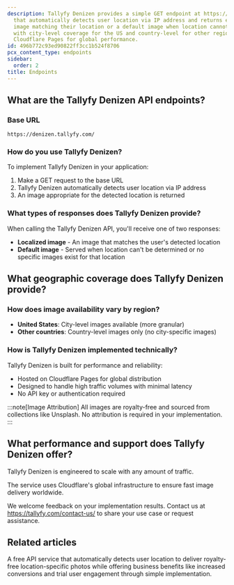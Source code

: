 ```yaml
---
description: Tallyfy Denizen provides a simple GET endpoint at https://denizen.tallyfy.com/
  that automatically detects user location via IP address and returns either a localized
  image matching their location or a default image when location cannot be determined
  with city-level coverage for the US and country-level for other regions hosted on
  Cloudflare Pages for global performance.
id: 496b772c93ed90822ff3cc1b524f8706
pcx_content_type: endpoints
sidebar:
  order: 2
title: Endpoints
---
```


## What are the Tallyfy Denizen API endpoints?

### Base URL

```
https://denizen.tallyfy.com/
```

### How do you use Tallyfy Denizen?

To implement Tallyfy Denizen in your application:

1. Make a GET request to the base URL
2. Tallyfy Denizen automatically detects user location via IP address
3. An image appropriate for the detected location is returned

### What types of responses does Tallyfy Denizen provide?

When calling the Tallyfy Denizen API, you'll receive one of two responses:

* **Localized image** - An image that matches the user's detected location
* **Default image** - Served when location can't be determined or no specific images exist for that location

## What geographic coverage does Tallyfy Denizen provide?

### How does image availability vary by region?

* **United States**: City-level images available (more granular)
* **Other countries**: Country-level images only (no city-specific images)

### How is Tallyfy Denizen implemented technically?

Tallyfy Denizen is built for performance and reliability:

* Hosted on Cloudflare Pages for global distribution
* Designed to handle high traffic volumes with minimal latency
* No API key or authentication required

:::note[Image Attribution]
All images are royalty-free and sourced from collections like Unsplash. No attribution is required in your implementation.
:::

## What performance and support does Tallyfy Denizen offer?

Tallyfy Denizen is engineered to scale with any amount of traffic.

The service uses Cloudflare's global infrastructure to ensure fast image delivery worldwide.

We welcome feedback on your implementation results. Contact us at https://tallyfy.com/contact-us/ to share your use case or request assistance.


## Related articles
<CardGrid>
<LinkTitleCard header="<b>Overview</b>" href="/products/denizen/" > A free API service that automatically detects user location to deliver royalty-free location-specific photos while offering business benefits like increased conversions and trial user engagement through simple implementation. </LinkTitleCard>
</CardGrid>